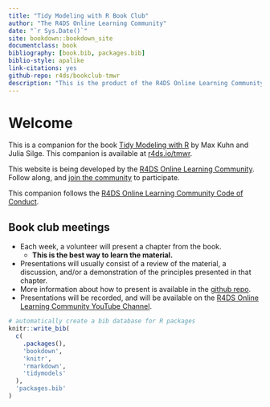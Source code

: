 ```yaml
--- 
title: "Tidy Modeling with R Book Club"
author: "The R4DS Online Learning Community"
date: "`r Sys.Date()`"
site: bookdown::bookdown_site
documentclass: book
bibliography: [book.bib, packages.bib]
biblio-style: apalike
link-citations: yes
github-repo: r4ds/bookclub-tmwr
description: "This is the product of the R4DS Online Learning Community's Tidy Modeling with R Book Club."
---
```


# Welcome {-}

This is a companion for the book [Tidy Modeling with R](https://www.tmwr.org/) by Max Kuhn and Julia Silge.
This companion is available at [r4ds.io/tmwr](https://r4ds.io/tmwr).

This website is being developed by the [R4DS Online Learning Community](https://rfordatasci.com). Follow along, and [join the community](https://r4ds.io/join) to participate.

This companion follows the [R4DS Online Learning Community Code of Conduct](https://r4ds.io/conduct).

## Book club meetings {-}

- Each week, a volunteer will present a chapter from the book.
  - **This is the best way to learn the material.**
- Presentations will usually consist of a review of the material, a discussion, and/or a demonstration of the principles presented in that chapter.
- More information about how to present is available in the [github repo](https://github.com/r4ds/bookclub-tmwr).
- Presentations will be recorded, and will be available on the [R4DS Online Learning Community YouTube Channel](https://r4ds.io/youtube).

```r
# automatically create a bib database for R packages
knitr::write_bib(
  c(
    .packages(), 
    'bookdown', 
    'knitr', 
    'rmarkdown',
    'tidymodels'
  ), 
  'packages.bib'
)
```
